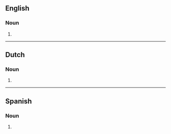 ==English==

===Noun===
{{head|en|noun form}}

# {{plural of|smoothie|lang=en}}

----

==Dutch==

===Noun===
{{head|nl|noun plural form}}

# {{plural of|nl|smoothie}}

----

==Spanish==

===Noun===
{{head|es|noun form}}

# {{plural of|smoothie|lang=es}}